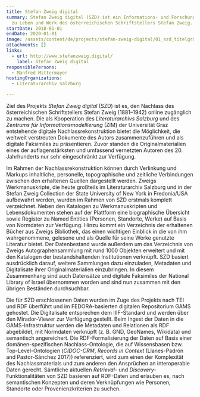 ```yaml
---
title: Stefan Zweig digital
summary: Stefan Zweig digital (SZD) ist ein Informations- und Forschungsportal
  zu Leben und Werk des österreichischen Schriftstellers Stefan Zweig.
startDate: 2018-01-01
endDate: 2020-01-01
image: /assets/content/de/projects/stefan-zweig-digital/01_szd_titelgraphik.jpg
attachments: []
links:
  - url: http://www.stefanzweig.digital/
    label: Stefan Zweig digital
responsiblePersons:
  - Manfred Mittermayer
hostingOrganizations:
  - Literaturarchiv Salzburg

---
```

Ziel des Projekts _Stefan Zweig digital_ (SZD) ist es, den Nachlass des österreichischen Schriftstellers Stefan Zweig (1881–1942) online zugänglich zu machen. Die als Kooperation des _Literaturarchivs Salzburg_ und des _Zentrums für Informationsmodellierung_ (ZIM) der Universität Graz entstehende digitale Nachlassrekonstruktion bietet die Möglichkeit, die weltweit verstreuten Dokumente des Autors zusammenzuführen und als digitale Faksimiles zu präsentieren. Zuvor standen die Originalmaterialien eines der auflagenstärksten und umfassend vernetzten Autoren des 20. Jahrhunderts nur sehr eingeschränkt zur Verfügung.

Im Rahmen der Nachlassrekonstruktion können durch Verlinkung und Markups inhaltliche, personelle, topographische und zeitliche Verbindungen zwischen den erhaltenen Quellen dargestellt werden. Zweigs Werkmanuskripte, die heute großteils im Literaturarchiv Salzburg und in der Stefan Zweig Collection der State University of New York in Fredonia/USA aufbewahrt werden, wurden im Rahmen von SZD erstmals komplett verzeichnet. Neben den Katalogen zu Werkmanuskripten und Lebensdokumenten stehen auf der Plattform eine biographische Übersicht sowie Register zu Named Entities (Personen, Standorte, Werke) auf Basis von Normdaten zur Verfügung. Hinzu kommt ein Verzeichnis der erhaltenen Bücher aus Zweigs Bibliothek, das einen wichtigen Einblick in die von ihm wahrgenommene, gelesene und als Quelle für seine Werke genutzte Literatur bietet. Der Datenbestand wurde außerdem um das Verzeichnis von Zweigs Autographensammlung mit rund 1000 Objekten erweitert und mit den Katalogen der bestandshaltenden Institutionen verknüpft. SZD basiert ausdrücklich darauf, weitere Sammlungen dazu einzuladen, Metadaten und Digitalisate ihrer Originalmaterialien einzubringen. In diesem Zusammenhang sind auch Datensätze und digitale Faksimiles der National Library of Israel übernommen worden und sind nun zusammen mit den übrigen Beständen durchsuchbar.

Die für SZD erschlossenen Daten wurden im Zuge des Projekts nach TEI und RDF überführt und im FEDORA-basierten digitalen Repositorium GAMS gehostet. Die Digitalisate entsprechen dem IIIF-Standard und werden über den Mirador-Viewer zur Verfügung gestellt. Beim Ingest der Daten in die GAMS-Infrastruktur werden die Metadaten und Relationen als RDF abgebildet, mit Normdaten verknüpft (z. B. GND, GeoNames, Wikidata) und semantisch angereichert. Die RDF-Formalisierung der Daten auf Basis einer domänen-spezifischen Nachlass-Ontologie, die auf Wissensbasen bzw. Top-Level-Ontologien (_CIDOC-CRM_, _Records in Context_ (Llanes-Padrón and Pastor-Sánchez 2017)) referenziert, wird zum einen der Komplexität des Nachlassmaterials und zum anderen den Ansprüchen an interoperable Daten gerecht. Sämtliche aktuellen _Retrieval_\- und _Discovery_\-Funktionalitäten von SZD basieren auf RDF-Daten und erlauben es, nach semantischen Konzepten und deren Verknüpfungen wie Personen, Standorte oder Provenienzkriterien zu suchen.